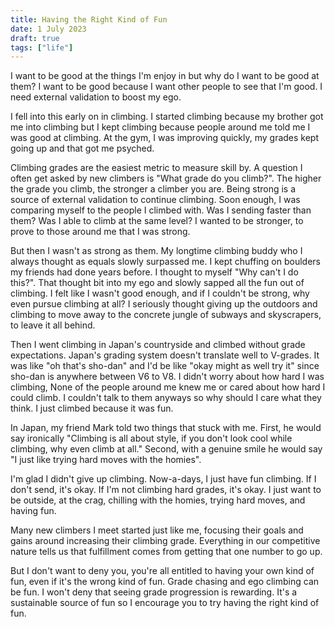 ```yaml
---
title: Having the Right Kind of Fun
date: 1 July 2023
draft: true
tags: ["life"]
---
```


I want to be good at the things I'm enjoy in but why do I want to be good at them?
I want to be good because I want other people to see that I'm good.
I need external validation to boost my ego.

I fell into this early on in climbing.
I started climbing because my brother got me into climbing
but I kept climbing because people around me told me I was good at climbing.
At the gym, I was improving quickly, my grades kept going up and that got me psyched.

Climbing grades are the easiest metric to measure skill by.
A question I often get asked by new climbers is "What grade do you climb?".
The higher the grade you climb, the stronger a climber you are.
Being strong is a source of external validation to continue climbing.
Soon enough, I was comparing myself to the people I climbed with.
Was I sending faster than them? Was I able to climb at the same level?
I wanted to be stronger, to prove to those around me that I was strong.

But then I wasn't as strong as them.
My longtime climbing buddy who I always thought as equals slowly surpassed me.
I kept chuffing on boulders my friends had done years before.
I thought to myself "Why can't I do this?". 
That thought bit into my ego and slowly sapped all the fun out of climbing. 
I felt like I wasn't good enough, and if I couldn't be strong, why even pursue
climbing at all?
I seriously thought giving up the outdoors and climbing to move away
to the concrete jungle of subways and skyscrapers, to leave it all behind.

Then I went climbing in Japan's countryside and climbed without grade expectations.
Japan's grading system doesn't translate well to V-grades.
It was like "oh that's sho-dan" and I'd be like "okay might as well try it" since
sho-dan is anywhere between V6 to V8. I didn't worry about how hard I was climbing,
None of the people around me knew me or cared about how hard I could climb.
I couldn't talk to them anyways so why should I care what they think.
I just climbed because it was fun.

In Japan, my friend Mark told two things that stuck with me.
First, he would say ironically "Climbing is all about style, if you don't look cool while
climbing, why even climb at all."
Second, with a genuine smile he would say "I just like trying hard moves with the homies".

I'm glad I didn't give up climbing.
Now-a-days, I just have fun climbing.
If I don't send, it's okay. If I'm not climbing hard grades, it's okay.
I just want to be outside, at the crag, chilling with the homies, trying hard moves,
and having fun.

Many new climbers I meet started just like me, focusing their goals and gains around increasing their climbing grade.
Everything in our competitive nature tells us that fulfillment comes from getting that one
number to go up.

But I don't want to deny you, you're all entitled to having your own kind of fun,
even if it's the wrong kind of fun.
Grade chasing and ego climbing can be fun.
I won't deny that seeing grade progression is rewarding.
It's a sustainable source of fun so I encourage you to try having the right kind of fun.
